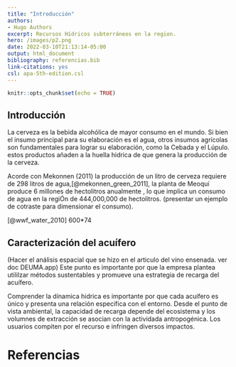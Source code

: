```yaml
---
title: "Introducción"
authors:
- Hugo Authors
excerpt: Recursos Hídricos subterráneos en la region.
hero: /images/p2.png
date: 2022-03-10T21:13:14-05:00
output: html_document
bibliography: referencias.bib
link-citations: yes
csl: apa-5th-edition.csl
---
```


```r
knitr::opts_chunk$set(echo = TRUE)
```



## Introducción

La cerveza es la bebida alcohólica de mayor consumo en el mundo. Si bien el insumo principal  para su elaboración es el agua, otros insumos agrícolas son fundamentales para lograr su elaboración, como la Cebada y el Lúpulo. estos productos añaden a la huella hidrica de que genera la producción de la cerveza. 

Acorde con Mekonnen (2011) la producción de un litro de cerveza requiere de 298 litros de agua,[@mekonnen_green_2011],  la planta de Meoquí produce  6 millones de hectolitros anualmente  , lo que implica un consumo de agua en la regiÓn de   444,000,000 de hectolitros. (presentar un ejemplo de cotraste para dimensionar el consumo).

[@wwf_water_2010]
600*74

## Caracterización del acuífero 

(Hacer el análisis espacial que se hizo en el articulo del vino ensenada.  ver doc DEUMA.app)
Este punto es importante por que la empresa plantea utililzar métodos sustentables y promueve una estrategia de recarga del acuífero. 

Comprender la dínamica hidrica es importante por que cada acuifero es único y presenta una relación especifica con el entorno. Desde el punto de vista ambiental, la capacidad de recarga depende del ecosistema y los volumnes de extracción se asocian con la actividada antropogénica. Los usuarios compiten por el recurso e infringen diversos impactos. 


# Referencias